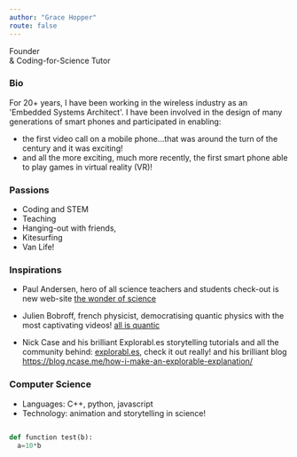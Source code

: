 ```yaml
---
author: "Grace Hopper"
route: false
---
```





<StyledTable>
  <tbody>
  <tr>
    <td width={2} align="left">
      <LogoSvg width="5rem" height="5em" viewBox="0 0 796.00001 527.38792" />
    </td>
    <td width={14} align="left">
      <div className={css.bioTitle}>
        Founder
        <br />& Coding-for-Science Tutor
      </div>
    </td>
  </tr>
  </tbody>
</StyledTable>

<MyRect fill="blue"/>


### Bio

<div className={css.ListStyle(theme.Icons.thumbsUp, "orange")} />

For 20+ years, I have been working in the wireless industry as an 'Embedded Systems Architect'.
I have been involved in the design of many generations of smart phones and participated in enabling:
- the first video call on a mobile phone...that was around the turn of the century and it was exciting!
- and all the more exciting, much more recently, the first smart phone able to play games in virtual reality (VR)!

### Passions

<div className={css.ListStyle(theme.Icons.caretRight, "green")} />

- Coding and STEM
- Teaching
- Hanging-out with friends,
- Kitesurfing
- Van Life!

### Inspirations

- Paul Andersen, hero of all science teachers and students
  check-out is new web-site [the wonder of science](https://thewonderofscience.com)

- Julien Bobroff, french physicist, democratising quantic physics with the most captivating videos!
  [all is quantic](http://www.toutestquantique.fr/physiccircus/circus_en.html)

- Nick Case and his brilliant Explorabl.es storytelling tutorials and all the community behind:
  [explorabl.es](https://explorabl.es/), check it out really!
  and his brilliant blog https://blog.ncase.me/how-i-make-an-explorable-explanation/

### Computer Science

<div className={css.ListStyle(theme.Icons.caretRight, "blue")} />

- Languages: C++, python, javascript
- Technology: animation and storytelling in science!

```python

def function test(b):
  a=10*b



```
